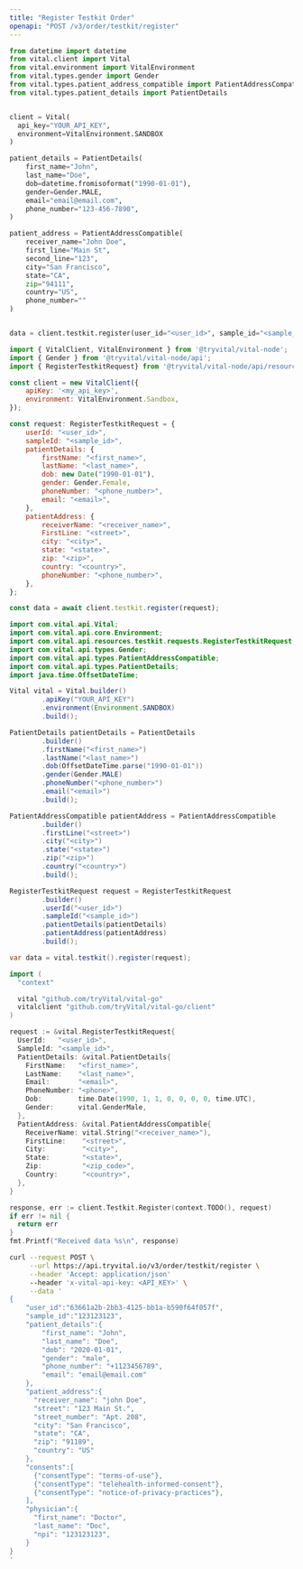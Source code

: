 ```yaml
---
title: "Register Testkit Order"
openapi: "POST /v3/order/testkit/register"
---
```


<RequestExample>

```python Python
from datetime import datetime
from vital.client import Vital
from vital.environment import VitalEnvironment
from vital.types.gender import Gender
from vital.types.patient_address_compatible import PatientAddressCompatible
from vital.types.patient_details import PatientDetails


client = Vital(
  api_key="YOUR_API_KEY",
  environment=VitalEnvironment.SANDBOX
)

patient_details = PatientDetails(
    first_name="John",
    last_name="Doe",
    dob=datetime.fromisoformat("1990-01-01"),
    gender=Gender.MALE,
    email="email@email.com",
    phone_number="123-456-7890",
)

patient_address = PatientAddressCompatible(
    receiver_name="John Doe",
    first_line="Main St",
    second_line="123",
    city="San Francisco",
    state="CA",
    zip="94111",
    country="US",
    phone_number=""
)


data = client.testkit.register(user_id="<user_id>", sample_id="<sample_id>", patient_details=patient_details, patient_address=patient_address)
```

```javascript Node
import { VitalClient, VitalEnvironment } from '@tryvital/vital-node';
import { Gender } from '@tryvital/vital-node/api';
import { RegisterTestkitRequest} from '@tryvital/vital-node/api/resources/testkit';

const client = new VitalClient({
    apiKey: '<my_api_key>',
    environment: VitalEnvironment.Sandbox,
});

const request: RegisterTestkitRequest = {
    userId: "<user_id>",
    sampleId: "<sample_id>",
    patientDetails: {
        firstName: "<first_name>",
        lastName: "<last_name>",
        dob: new Date("1990-01-01"),
        gender: Gender.Female,
        phoneNumber: "<phone_number>",
        email: "<email>",
    },
    patientAddress: {
        receiverName: "<receiver_name>",
        FirstLine: "<street>",
        city: "<city>",
        state: "<state>",
        zip: "<zip>",
        country: "<country>",
        phoneNumber: "<phone_number>",
    },
};

const data = await client.testkit.register(request);
```


```java Java
import com.vital.api.Vital;
import com.vital.api.core.Environment;
import com.vital.api.resources.testkit.requests.RegisterTestkitRequest;
import com.vital.api.types.Gender;
import com.vital.api.types.PatientAddressCompatible;
import com.vital.api.types.PatientDetails;
import java.time.OffsetDateTime;

Vital vital = Vital.builder()
        .apiKey("YOUR_API_KEY")
        .environment(Environment.SANDBOX)
        .build();

PatientDetails patientDetails = PatientDetails
        .builder()
        .firstName("<first_name>")
        .lastName("<last_name>")
        .dob(OffsetDateTime.parse("1990-01-01"))
        .gender(Gender.MALE)
        .phoneNumber("<phone_number>")
        .email("<email>")
        .build();

PatientAddressCompatible patientAddress = PatientAddressCompatible
        .builder()
        .firstLine("<street>")
        .city("<city>")
        .state("<state>")
        .zip("<zip>")
        .country("<country>")
        .build();

RegisterTestkitRequest request = RegisterTestkitRequest
        .builder()
        .userId("<user_id>")
        .sampleId("<sample_id>")
        .patientDetails(patientDetails)
        .patientAddress(patientAddress)
        .build();

var data = vital.testkit().register(request);
```

```go Go
import (
  "context"

  vital "github.com/tryVital/vital-go"
  vitalclient "github.com/tryVital/vital-go/client"
)

request := &vital.RegisterTestkitRequest{
  UserId:   "<user_id>",
  SampleId: "<sample_id>",
  PatientDetails: &vital.PatientDetails{
    FirstName:   "<first_name>",
    LastName:    "<last_name>",
    Email:       "<email>",
    PhoneNumber: "<phone>",
    Dob:         time.Date(1990, 1, 1, 0, 0, 0, 0, time.UTC),
    Gender:      vital.GenderMale,
  },
  PatientAddress: &vital.PatientAddressCompatible{
    ReceiverName: vital.String("<receiver_name>"),
    FirstLine:    "<street>",
    City:         "<city>",
    State:        "<state>",
    Zip:          "<zip_code>",
    Country:      "<country>",
  },
}

response, err := client.Testkit.Register(context.TODO(), request)
if err != nil {
  return err
}
fmt.Printf("Received data %s\n", response)
```

```bash cURL
curl --request POST \
     --url https://api.tryvital.io/v3/order/testkit/register \
     --header 'Accept: application/json'
     --header 'x-vital-api-key: <API_KEY>' \
     --data '
{
    "user_id":"63661a2b-2bb3-4125-bb1a-b590f64f057f",
    "sample_id":"123123123",
    "patient_details":{
        "first_name": "John",
        "last_name": "Doe",
        "dob": "2020-01-01",
        "gender": "male",
        "phone_number": "+1123456789",
        "email": "email@email.com"
    },
    "patient_address":{
      "receiver_name": "john Doe",
      "street": "123 Main St.",
      "street_number": "Apt. 208",
      "city": "San Francisco",
      "state": "CA",
      "zip": "91189",
      "country": "US"
    },
    "consents":[
      {"consentType": "terms-of-use"},
      {"consentType": "telehealth-informed-consent"},
      {"consentType": "notice-of-privacy-practices"},
    ],
    "physician":{
      "first_name": "Doctor",
      "last_name": "Doc",
      "npi": "123123123",
    }
}
'
```

</RequestExample>
